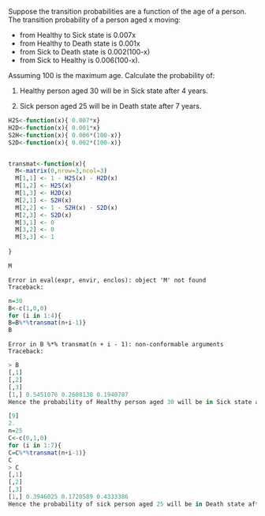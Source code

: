 
Suppose the transition probabilities are a function of the age of a person. The transition
probability of a person aged x moving:

* from Healthy to Sick state is 0.007x
* from Healthy to Death state is 0.001x
* from Sick to Death state is 0.002(100-x)
* from Sick to Healthy is 0.006(100-x).

Assuming 100 is the maximum age. Calculate the probability of:

1.  Healthy person aged 30 will be in Sick state after 4 years.

2.  Sick person aged 25 will be in Death state after 7 years.




```r

H2S<-function(x){ 0.007*x}
H2D<-function(x){ 0.001*x}
S2H<-function(x){ 0.006*(100-x)}
S2D<-function(x){ 0.002*(100-x)}



```


```r

transmat<-function(x){
  M<-matrix(0,nrow=3,ncol=3)
  M[1,1] <- 1 - H2S(x) - H2D(x)
  M[1,2] <- H2S(x)
  M[1,3] <- H2D(x)
  M[2,1] <- S2H(x)
  M[2,2] <- 1 - S2H(x) - S2D(x)
  M[2,3] <- S2D(x) 
  M[3,1] <- 0
  M[3,2] <- 0
  M[3,3] <- 1
  
}


```


```r
M
```


    Error in eval(expr, envir, enclos): object 'M' not found
    Traceback:




```r

n=30
B<-c(1,0,0)
for (i in 1:4){
B=B%*%transmat(n+i-1)}
B
```


    Error in B %*% transmat(n + i - 1): non-conformable arguments
    Traceback:




```r


> B
[,1]
[,2]
[,3]
[1,] 0.5451076 0.2608138 0.1940787
Hence the probability of Healthy person aged 30 will be in Sick state after 4 years is 0.2608138.

[9]
2. 
n=25
C<-c(0,1,0)
for (i in 1:7){
C=C%*%transmat(n+i-1)}
C
> C
[,1]
[,2]
[,3]
[1,] 0.3946025 0.1720589 0.4333386
Hence the probability of sick person aged 25 will be in Death state after 7 years is 0.4333386.

```
